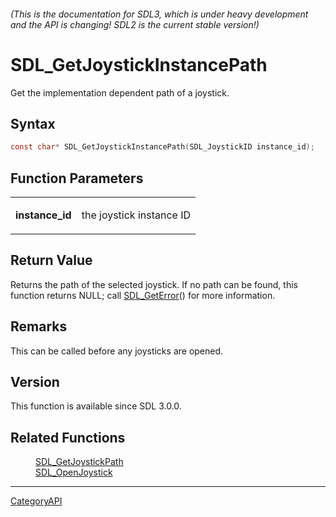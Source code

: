 ====== (This is the documentation for SDL3, which is under heavy development and the API is changing! SDL2 is the current stable version!) ======
= SDL_GetJoystickInstancePath =

Get the implementation dependent path of a joystick.

== Syntax ==

<syntaxhighlight lang='c'>
const char* SDL_GetJoystickInstancePath(SDL_JoystickID instance_id);
</syntaxhighlight>

== Function Parameters ==

{|
|'''instance_id'''
|the joystick instance ID
|}

== Return Value ==

Returns the path of the selected joystick. If no path can be found, this
function returns NULL; call [[SDL_GetError]]() for more information.

== Remarks ==

This can be called before any joysticks are opened.

== Version ==

This function is available since SDL 3.0.0.

== Related Functions ==

:[[SDL_GetJoystickPath]]
:[[SDL_OpenJoystick]]

----
[[CategoryAPI]]


